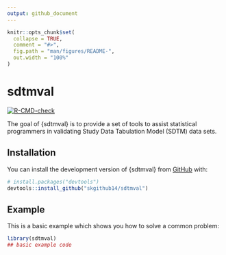 ```yaml
---
output: github_document
---
```


<!-- README.md is generated from README.Rmd. Please edit that file -->

```r
knitr::opts_chunk$set(
  collapse = TRUE,
  comment = "#>",
  fig.path = "man/figures/README-",
  out.width = "100%"
)
```

# sdtmval

<!-- badges: start -->
[![R-CMD-check](https://github.com/skgithub14/sdtmval/actions/workflows/R-CMD-check.yaml/badge.svg)](https://github.com/skgithub14/sdtmval/actions/workflows/R-CMD-check.yaml)
<!-- badges: end -->

The goal of {sdtmval} is to provide a set of tools to assist statistical programmers in validating Study Data Tabulation Model (SDTM) data sets.

## Installation

You can install the development version of {sdtmval} from [GitHub](https://github.com/) with:

``` r
# install.packages("devtools")
devtools::install_github("skgithub14/sdtmval")
```

## Example

This is a basic example which shows you how to solve a common problem:

```r
library(sdtmval)
## basic example code
```

